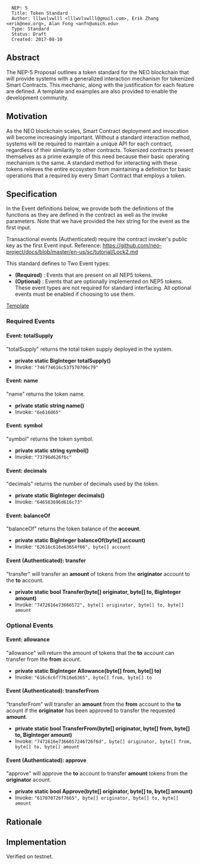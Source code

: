 <pre>
  NEP: 5
  Title: Token Standard
  Author: lllwvlvwlll <lllwvlvwlll@gmail.com>, Erik Zhang <erik@neo.org>, Alan Fong <anfn@umich.edu>
  Type: Standard
  Status: Draft
  Created: 2017-08-10
</pre>

==Abstract==

The NEP-5 Proposal outlines a token standard for the NEO blockchain that will provide systems with a generalized interaction mechanism for tokenized Smart Contracts.  This mechanic, along with the justification for each feature are defined.  A template and examples are also provided to enable the development community.

==Motivation==

As the NEO blockchain scales, Smart Contract deployment and invocation will become increasingly important.  Without a standard interaction method, systems will be required to maintain a unique API for each contract, regardless of their similarity to other contracts.  Tokenized contracts present themselves as a prime example of this need because their basic operating mechanism is the same.  A standard method for interacting with these tokens relieves the entire ecosystem from maintaining a definition for basic operations that a required by every Smart Contract that employs a token.

==Specification==


In the Event definitions below, we provide both the definitions of the functions as they are defined in the contract as well
as the invoke parameters.  Note that we have provided the hex string for the event as the first input.  

Transactional events (Authenticated) require the contract invoker's public key as the first Event input.  Reference: https://github.com/neo-project/docs/blob/master/en-us/sc/tutorial/Lock2.md 

This standard defines to Two Event types:
* '''(Required)''' : Events that are present on all NEP5 tokens.
* '''(Optional)''' : Events that are optionally implemented on NEP5 tokens.  These event types are not required for standard interfacing.  All optional events must be enabled if choosing to use them.

[[nep-5/NEP5Template.md|Template]]


===Required Events===

====Event: totalSupply====
"totalSupply" returns the total token supply deployed in the system.

* '''private static BigInteger totalSupply()'''
* Invoke: <code>"746f74616c537570706c79"</code>


====Event: name====
"name" returns the token name.

* '''private static string name()'''
* Invoke: <code>"6e616d65"</code>


====Event: symbol====
"symbol" returns the token symbol.

* '''private static string symbol()'''
* Invoke: <code>"73796d626f6c"</code>


====Event: decimals====
"decimals" returns the number of decimals used by the token.

* '''private static BigInteger decimals()'''
* Invoke: <code>"646563696d616c73"</code>


====Event: balanceOf====
"balanceOf" returns the token balance of the '''account'''.

* '''private static BigInteger balanceOf(byte[] account)'''
* Invoke: <code>"62616c616e63654f66", byte[] account</code>


====Event (Authenticated): transfer====
"transfer" will transfer an '''amount''' of tokens from the '''originator''' account to the '''to''' account.

* '''private static bool Transfer(byte[] originator, byte[] to, BigInteger amount)'''
* Invoke: <code>"7472616e73666572", byte[] originator, byte[] to, byte[] amount</code>


===Optional Events===

====Event: allowance====
"allowance" will return the amount of tokens that the '''to''' account can transfer from the '''from''' acount.

* '''private static BigInteger Allowance(byte[] from, byte[] to)'''
* Invoke: <code>"616c6c6f77616e6365", byte[] from, byte[] to</code>


====Event (Authenticated): transferFrom====
"transferFrom" will transfer an '''amount''' from the '''from''' account to the '''to''' acount if the '''originator''' has been approved to transfer the requested '''amount'''.

* '''private static bool TransferFrom(byte[] originator, byte[] from, byte[] to, BigInteger amount)'''
* Invoke: <code>"7472616e7366657246726f6d", byte[] originator, byte[] from, byte[] to, byte[] amount </code>


====Event (Authenticated): approve====
"approve" will approve the '''to''' account to transfer '''amount''' tokens from the '''originator''' acount. 

* '''private static bool Approve(byte[] originator, byte[] to, byte[] amount)'''
* Invoke: <code>"617070726f7665", byte[] originator, byte[] to, byte[] amount</code>


==Rationale==


==Implementation==

Verified on testnet.
